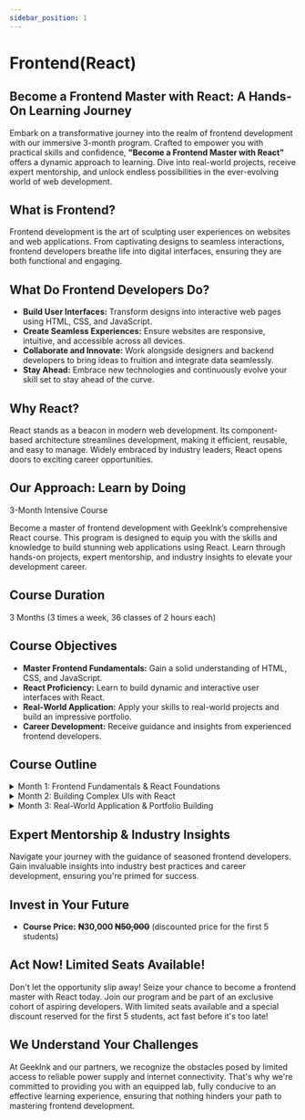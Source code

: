 ```yaml
---
sidebar_position: 1
---
```


# Frontend(React)

## Become a Frontend Master with React: A Hands-On Learning Journey

Embark on a transformative journey into the realm of frontend development with our immersive 3-month program. Crafted to empower you with practical skills and confidence, **"Become a Frontend Master with React"** offers a dynamic approach to learning. Dive into real-world projects, receive expert mentorship, and unlock endless possibilities in the ever-evolving world of web development.

## What is Frontend?
Frontend development is the art of sculpting user experiences on websites and web applications. From captivating designs to seamless interactions, frontend developers breathe life into digital interfaces, ensuring they are both functional and engaging.

## What Do Frontend Developers Do?
- **Build User Interfaces:** Transform designs into interactive web pages using HTML, CSS, and JavaScript.
- **Create Seamless Experiences:** Ensure websites are responsive, intuitive, and accessible across all devices.
- **Collaborate and Innovate:** Work alongside designers and backend developers to bring ideas to fruition and integrate data seamlessly.
- **Stay Ahead:** Embrace new technologies and continuously evolve your skill set to stay ahead of the curve.

## Why React?
React stands as a beacon in modern web development. Its component-based architecture streamlines development, making it efficient, reusable, and easy to manage. Widely embraced by industry leaders, React opens doors to exciting career opportunities.

## Our Approach: Learn by Doing

3-Month Intensive Course

Become a master of frontend development with GeekInk’s comprehensive React course. This program is designed to equip you with the skills and knowledge to build stunning web applications using React. Learn through hands-on projects, expert mentorship, and industry insights to elevate your development career.

## Course Duration

3 Months (3 times a week, 36 classes of 2 hours each)

## Course Objectives

- **Master Frontend Fundamentals:** Gain a solid understanding of HTML, CSS, and JavaScript.
- **React Proficiency:** Learn to build dynamic and interactive user interfaces with React.
- **Real-World Application:** Apply your skills to real-world projects and build an impressive portfolio.
- **Career Development:** Receive guidance and insights from experienced frontend developers.

## Course Outline

<details>
  <summary>Month 1: Frontend Fundamentals & React Foundations</summary>
  - **Project:** Craft an interactive personal portfolio website showcasing your skills.
  - **Skills:** HTML, CSS, JavaScript fundamentals, DOM manipulation, React components, props, state.
</details>

<details>
  <summary>Month 2: Building Complex UIs with React</summary>
  - **Project:** Develop an engaging e-commerce platform with product listings, cart functionality, and dynamic user interactions.
  - **Skills:** React hooks, data fetching with APIs, routing, state management, responsive design.
</details>

<details>
  <summary>Month 3: Real-World Application & Portfolio Building</summary>
  - **Project:** Select a project of passion, whether it's a social media dashboard, online learning platform, or a creative web application.
  - **Skills:** Advanced React patterns, testing, deployment, portfolio presentation, career guidance.
</details>

## Expert Mentorship & Industry Insights

Navigate your journey with the guidance of seasoned frontend developers. Gain invaluable insights into industry best practices and career development, ensuring you're primed for success.

## Invest in Your Future

- **Course Price:** **₦30,000 ~~₦50,000~~** (discounted price for the first 5 students)

## Act Now! Limited Seats Available!

Don't let the opportunity slip away! Seize your chance to become a frontend master with React today. Join our program and be part of an exclusive cohort of aspiring developers. With limited seats available and a special discount reserved for the first 5 students, act fast before it's too late!

## We Understand Your Challenges

At GeekInk and our partners, we recognize the obstacles posed by limited access to reliable power supply and internet connectivity. That's why we're committed to providing you with an equipped lab, fully conducive to an effective learning experience, ensuring that nothing hinders your path to mastering frontend development.